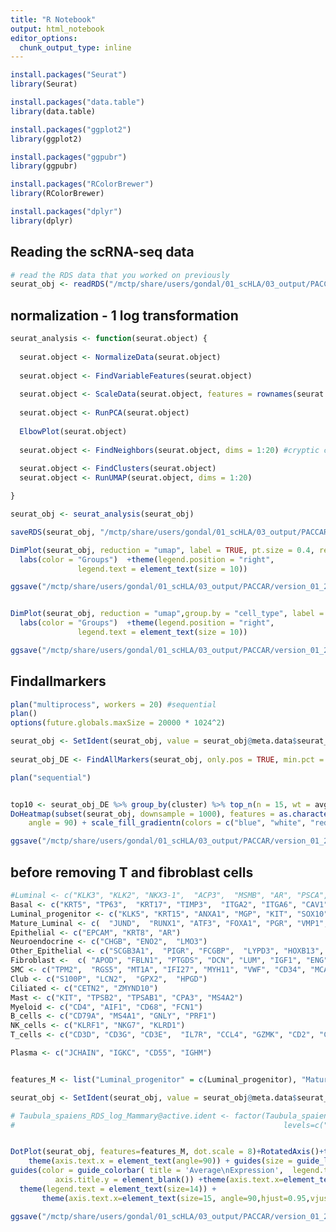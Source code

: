 ```yaml
---
title: "R Notebook"
output: html_notebook
editor_options: 
  chunk_output_type: inline
---
```


```r
install.packages("Seurat")
library(Seurat)

install.packages("data.table")
library(data.table)

install.packages("ggplot2")
library(ggplot2)

install.packages("ggpubr")
library(ggpubr)

install.packages("RColorBrewer")
library(RColorBrewer)

install.packages("dplyr")
library(dplyr)
```



## Reading the scRNA-seq data
```r
# read the RDS data that you worked on previously
seurat_obj <- readRDS("/mctp/share/users/gondal/01_scHLA/03_output/PACCAR/version_01_21_01_24/seurat_obj.RDS")
```


## normalization - 1 log transformation
```r
seurat_analysis <- function(seurat.object) {
  
  seurat.object <- NormalizeData(seurat.object)
  
  seurat.object <- FindVariableFeatures(seurat.object)
  
  seurat.object <- ScaleData(seurat.object, features = rownames(seurat.object))
  
  seurat.object <- RunPCA(seurat.object)
  
  ElbowPlot(seurat.object)
  
  seurat.object <- FindNeighbors(seurat.object, dims = 1:20) #cryptic cluster with 10
  
  seurat.object <- FindClusters(seurat.object)
  seurat.object <- RunUMAP(seurat.object, dims = 1:20)

}

seurat_obj <- seurat_analysis(seurat_obj)

saveRDS(seurat_obj, "/mctp/share/users/gondal/01_scHLA/03_output/PACCAR/version_01_21_01_24/seurat_obj.RDS")

```
```r
DimPlot(seurat_obj, reduction = "umap", label = TRUE, pt.size = 0.4, repel = TRUE) + labs(title = bquote('Clusters'))  + theme(plot.title=element_text(hjust=0.5, vjust=0.1 )) +  theme(plot.title = element_text(size=14)) +
  labs(color = "Groups")  +theme(legend.position = "right", 
               legend.text = element_text(size = 10))

ggsave("/mctp/share/users/gondal/01_scHLA/03_output/PACCAR/version_01_21_01_24/umap2.png", width =7, height=5)


DimPlot(seurat_obj, reduction = "umap",group.by = "cell_type", label = TRUE, pt.size = 0.4, repel = TRUE) + labs(title = bquote('Clusters'))  + theme(plot.title=element_text(hjust=0.5, vjust=0.1 )) +  theme(plot.title = element_text(size=14)) +
  labs(color = "Groups")  +theme(legend.position = "right", 
               legend.text = element_text(size = 10))

ggsave("/mctp/share/users/gondal/01_scHLA/03_output/PACCAR/version_01_21_01_24/umap2cell_type.png", width =7, height=5)

```


## Findallmarkers
```r
plan("multiprocess", workers = 20) #sequential
plan()
options(future.globals.maxSize = 20000 * 1024^2)

seurat_obj <- SetIdent(seurat_obj, value = seurat_obj@meta.data$seurat_clusters)
                                                                      
seurat_obj_DE <- FindAllMarkers(seurat_obj, only.pos = TRUE, min.pct = 0.25, logfc.threshold = 0.25)

plan("sequential")


top10 <- seurat_obj_DE %>% group_by(cluster) %>% top_n(n = 15, wt = avg_log2FC)
DoHeatmap(subset(seurat_obj, downsample = 1000), features = as.character(top10$gene) , size = 4,
    angle = 90) + scale_fill_gradientn(colors = c("blue", "white", "red"))

ggsave("/mctp/share/users/gondal/01_scHLA/03_output/PACCAR/version_01_21_01_24/heatmapclustertop_prostate.png", width = 10, height= 20)
```



## before removing T and fibroblast cells
```r
#Luminal <- c("KLK3", "KLK2", "NKX3-1",  "ACP3",  "MSMB", "AR", "PSCA", "LMO7", "ALDH1A3",  "NEFH")
Basal <- c("KRT5", "TP63",  "KRT17", "TIMP3",  "ITGA2", "ITGA6", "CAV1", "CAV2", "RGSS",  "DST", "MYLK", "NOTCH4", "DKK3", "SNAI2")
Luminal_progenitor <- c("KLK5", "KRT15", "ANXA1", "MGP", "KIT", "SOX10", "TNFRSF11A",  "MACK1", "SFRP1",    "SLP1", "RARRES1", "RCAN1", "DUSP1", "KRT23", "RPS18", "RPS2", "GNB2L1", "RPS13")
Mature_Luminal <- c(  "JUND",  "RUNX1", "ATF3", "FOXA1", "PGR", "VMP1", "STC2", "XBP1", "HSPB8", "TFF1", "BATF",  "AREG",  "GATA3", "TBX3", "RBP1", "NTN4", "CLU", "AGR2", "SLC40A1")
Epithelial <- c("EPCAM", "KRT8", "AR")
Neuroendocrine <- c("CHGB", "ENO2",  "LMO3")
Other_Epithelial <- c("SCGB3A1",  "PIGR", "FCGBP",  "LYPD3", "HOXB13", "SPDEF", "PRAC1", "KRT7",  "WFDC2", "RARRES1",  "GSTP1", "KRT18", "KRT8")
Fibroblast <-  c( "APOD", "FBLN1", "PTGDS", "DCN", "LUM", "IGF1", "ENG", "LYZ", "CD14", "FCGR3A", "PECAM1",  "CD8A", "FOXP3", "CD19", "CD79A", "PDGFRA", "PDGFRB", "ITGAX",  "CX3CR1")
SMC <- c("TPM2",  "RGS5", "MT1A", "IFI27", "MYH11", "VWF", "CD34", "MCAM" )
Club <- c("S100P", "LCN2",  "GPX2",  "HPGD")
Ciliated <- c("CETN2", "ZMYND10")
Mast <- c("KIT", "TPSB2", "TPSAB1", "CPA3", "MS4A2")
Myeloid <- c("CD4", "AIF1", "CD68", "FCN1")
B_cells <- c("CD79A", "MS4A1", "GNLY", "PRF1")
NK_cells <- c("KLRF1", "NKG7", "KLRD1")
T_cells <- c("CD3D", "CD3G", "CD3E",  "IL7R", "CCL4", "GZMK", "CD2", "CD52", "GZMA", "CD160", "CD4" , "CD69", "GZMH", "GZMB")

Plasma <- c("JCHAIN", "IGKC", "CD55", "IGHM")


features_M <- list("Luminal_progenitor" = c(Luminal_progenitor), "Mature_Luminal" = c(Mature_Luminal), "Basal" = c(Basal),"Plasma" = c(Plasma), "T_cells" = c(T_cells), "Fibroblast" = c(Fibroblast) , "SMC" = c(SMC))

seurat_obj <- SetIdent(seurat_obj, value = seurat_obj@meta.data$seurat_clusters)

# Taubula_spaiens_RDS_log_Mammary@active.ident <- factor(Taubula_spaiens_RDS_log_Mammary@active.ident,
#                                                            levels=c("Basal" , "Mature_Luminal_3" , "Mature_Luminal_2",  "Mature_Luminal_1",    "Luminal_progenitor_3" ,  "Luminal_progenitor_2" ,"Luminal_progenitor_1"))


DotPlot(seurat_obj, features=features_M, dot.scale = 8)+RotatedAxis()+theme(axis.text.x=element_text(size=14),axis.text.y=element_text(size=14))  + xlab(NULL) +  ylab(NULL)  + 
    theme(axis.text.x = element_text(angle=90)) + guides(size = guide_legend(title="Percent\nExpressed")) +
guides(color = guide_colorbar( title = 'Average\nExpression',  legend.title=element_text(size=4)))   + theme(axis.title.x = element_blank(),
          axis.title.y = element_blank()) +theme(axis.text.x=element_text(size=14))+theme(axis.text.y=element_text(size=14)) +theme(legend.title = element_text(size=14))+
  theme(legend.text = element_text(size=14)) + 
       theme(axis.text.x=element_text(size=15, angle=90,hjust=0.95,vjust=0.2))

ggsave("/mctp/share/users/gondal/01_scHLA/03_output/PACCAR/version_01_21_01_24/DOTPLOT_markers_cell7.png", width =20, height=5)




```